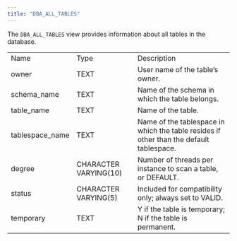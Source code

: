 ```yaml
---
title: "DBA_ALL_TABLES"
---
```


<div id="dba_all_tables" class="registered_link"></div>

The `DBA_ALL_TABLES` view provides information about all tables in the database.

|                 |                       |                                                                                         |
| --------------- | --------------------- | --------------------------------------------------------------------------------------- |
| Name            | Type                  | Description                                                                             |
| owner           | TEXT                  | User name of the table’s owner.                                                         |
| schema_name     | TEXT                  | Name of the schema in which the table belongs.                                          |
| table_name      | TEXT                  | Name of the table.                                                                      |
| tablespace_name | TEXT                  | Name of the tablespace in which the table resides if other than the default tablespace. |
| degree          | CHARACTER VARYING(10) | Number of threads per instance to scan a table, or DEFAULT.                             |
| status          | CHARACTER VARYING(5)  | Included for compatibility only; always set to VALID.                                   |
| temporary       | TEXT                  | Y if the table is temporary; N if the table is permanent.                               |
